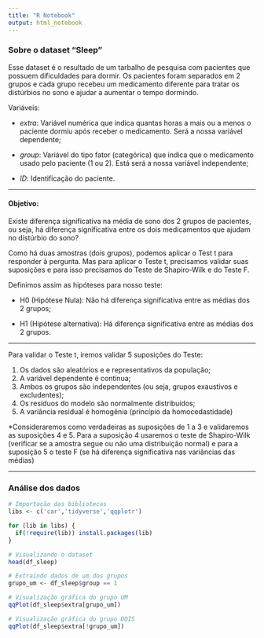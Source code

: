 ```yaml
---
title: "R Notebook"
output: html_notebook
---
```


### Sobre o dataset "Sleep"

Esse dataset é o resultado de um tarbalho de pesquisa com pacientes que possuem dificuldades para dormir. Os pacientes foram separados em 2 grupos e cada grupo recebeu um medicamento diferente para tratar os distúrbios no sono e ajudar a aumentar o tempo dormindo.

Variáveis:

-   *extra*: Variável numérica que indica quantas horas a mais ou a menos o paciente dormiu após receber o medicamento. Será a nossa variável dependente;

-   *group*: Variável do tipo fator (categórica) que indica que o medicamento usado pelo paciente (1 ou 2). Está será a nossa variável independente;

-   *ID*: Identificação do paciente.

------------------------------------------------------------------------

#### Objetivo: 

Existe diferença significativa na média de sono dos 2 grupos de pacientes, ou seja, há diferença significativa entre os dois medicamentos que ajudam no distúrbio do sono?

Como há duas amostras (dois grupos), podemos aplicar o Test t para responder à pergunta. Mas para aplicar o Teste t, precisamos validar suas suposições e para isso precisamos do Teste de Shapiro-Wilk e do Teste F.

Definimos assim as hipóteses para nosso teste:

-   H0 (Hipótese Nula): Não há diferença significativa entre as médias dos 2 grupos;

-   H1 (Hipótese alternativa): Há diferença significativa entre as médias dos 2 grupos.

------------------------------------------------------------------------

Para validar o Teste t, iremos validar 5 suposições do Teste:

1.  Os dados são aleatórios e e representativos da população;
2.  A variável dependente é contínua;
3.  Ambos os grupos são independentes (ou seja, grupos exaustivos e excludentes);
4.  Os resíduos do modelo são normalmente distribuídos;
5.  A variância residual é homogênia (princípio da homocedastidade)

\*Consideraremos como verdadeiras as suposições de 1 a 3 e validaremos as suposições 4 e 5. Para a suposição 4 usaremos o teste de Shapiro-Wilk (verificar se a amostra segue ou não uma distribuição normal) e para a suposição 5 o teste F (se há diferença significativa nas variâncias das médias)

------------------------------------------------------------------------

### Análise dos dados

```r
# Importação das bibliotecas
libs <- c('car','tidyverse','qqplotr')

for (lib in libs) {
  if(!require(lib)) install.packages(lib)
}
```

```r
# Visualizando o dataset 
head(df_sleep)
```

```r
# Extraindo dados de um dos grupos
grupo_um <- df_sleep$group == 1
```

```r
# Visualização gráfica do grupo UM
qqPlot(df_sleep$extra[grupo_um])
```

```r
# Visualização gráfica do grupo DOIS
qqPlot(df_sleep$extra[!grupo_um])
```

```r

```

```r

```

```r

```

```r

```

```r

```

```r

```
